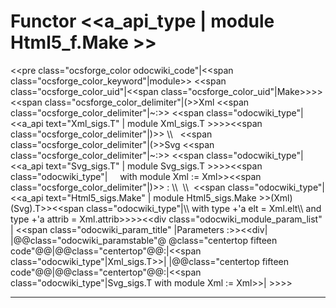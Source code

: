 =Functor <<a_api_type | module Html5_f.Make >> =
<<pre class="ocsforge_color odocwiki_code"|<<span class="ocsforge_color_keyword"|module>> <<span class="ocsforge_color_uid"|<<span class="ocsforge_color_uid"|Make>>>> <<span class="ocsforge_color_delimiter"|(>>Xml <<span class="ocsforge_color_delimiter"|~:>> <<span class="odocwiki_type"|<<a_api text="Xml_sigs.T" | module Xml_sigs.T >>>><<span class="ocsforge_color_delimiter"|)>> \\   <<span class="ocsforge_color_delimiter"|(>>Svg <<span class="ocsforge_color_delimiter"|~:>> <<span class="odocwiki_type"|<<a_api text="Svg_sigs.T" | module Svg_sigs.T >>>><<span class="odocwiki_type"|     with module Xml := Xml>><<span class="ocsforge_color_delimiter"|)>> : \\  \\  <<span class="odocwiki_type"|<<a_api text="Html5_sigs.Make" | module Html5_sigs.Make >>(Xml)(Svg).T>><<span class="odocwiki_type"|\\    with type +'a elt = Xml.elt\\     and type +'a attrib = Xml.attrib>>>><<div class="odocwiki_module_param_list" | <<span class="odocwiki_param_title" |Parameters :>><<div|
|@@class="odocwiki_paramstable"@ @class="centertop fifteen code"@@{{{Xml}}}|@@class="centertop"@@:|<<span class="odocwiki_type"|Xml_sigs.T>>|
|@@class="centertop fifteen code"@@{{{Svg}}}|@@class="centertop"@@:|<<span class="odocwiki_type"|Svg_sigs.T with module Xml := Xml>>|
>>>>

----
